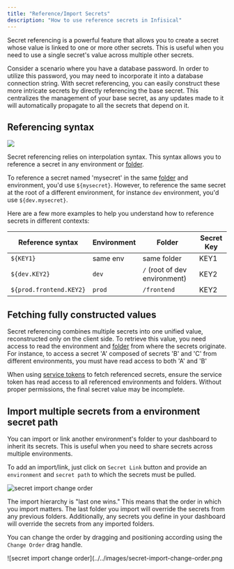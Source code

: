 ```yaml
---
title: "Reference/Import Secrets"
description: "How to use reference secrets in Infisical"
---
```


Secret referencing is a powerful feature that allows you to create a secret whose value is linked to one or more other secrets. 
This is useful when you need to use a single secret's value across multiple other secrets. 

Consider a scenario where you have a database password. In order to utilize this password, you may need to incorporate it into a database connection string. 
With secret referencing, you can easily construct these more intricate secrets by directly referencing the base secret.
This centralizes the management of your base secret, as any updates made to it will automatically propagate to all the secrets that depend on it. 

## Referencing syntax
<img src="../../images/example-secret-referencing.png" />

Secret referencing relies on interpolation syntax. This syntax allows you to reference a secret in any environment or [folder](./folder). 

To reference a secret named 'mysecret' in the same [folder](./folder) and environment, you'd use `${mysecret}`.
However, to reference the same secret at the root of a different environment, for instance `dev` environment, you'd use `${dev.mysecret}`.

Here are a few more examples to help you understand how to reference secrets in different contexts:

| Reference syntax                | Environment | Folder       | Secret Key |
| --------------------- | ----------- | ------------ | ---------- |
| `${KEY1}`               | same env    | same folder | KEY1       |
| `${dev.KEY2}`           | `dev`         | `/` (root of dev environment)            | KEY2       |
| `${prod.frontend.KEY2}` | `prod`        | `/frontend`    | KEY2       |

## Fetching fully constructed values

Secret referencing combines multiple secrets into one unified value, reconstructed only on the client side. To retrieve this value, you need access to read the environment and [folder](./folder) from where the secrets originate. 
For instance, to access a secret 'A' composed of secrets 'B' and 'C' from different environments, you must have read access to both 'A' and 'B' 

When using [service tokens](./token) to fetch referenced secrets, ensure the service token has read access to all referenced environments and folders. 
Without proper permissions, the final secret value may be incomplete.

## Import multiple secrets from a environment secret path

You can import or link another environment's folder to your dashboard to inherit its secrets. This is useful when you need to share secrets across multiple environments.

To add an import/link, just click on `Secret Link` button and provide an `environment` and `secret path` to which the secrets must be pulled. 

![secret import change order](../../images/secret-import-add.png)

The import hierarchy is "last one wins." This means that the order in which you import matters. The last folder you import will override the secrets from any previous folders. Additionally, any secrets you define in your dashboard will override the secrets from any imported folders.

You can change the order by dragging and positioning according using the `Change Order` drag handle.

![secret import change order](../../images/secret-import-change-order.png
